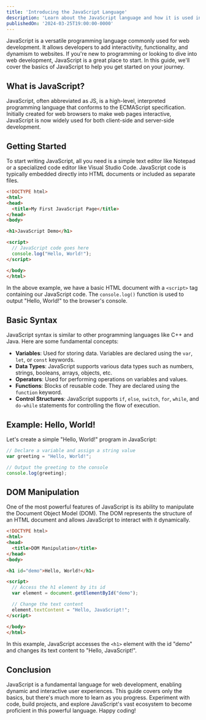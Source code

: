 ```yaml
---
title: 'Introducing the JavaScript Language'
description: 'Learn about the JavaScript language and how it is used in web development. This guide covers the basics of JavaScript syntax, data types, functions, and DOM manipulation.'
publishedOn: '2024-03-25T19:00:00-0000'
---
```


JavaScript is a versatile programming language commonly used for web development. It allows developers to add interactivity, functionality, and dynamism to websites. If you're new to programming or looking to dive into web development, JavaScript is a great place to start. In this guide, we'll cover the basics of JavaScript to help you get started on your journey.

## What is JavaScript?

JavaScript, often abbreviated as JS, is a high-level, interpreted programming language that conforms to the ECMAScript specification. Initially created for web browsers to make web pages interactive, JavaScript is now widely used for both client-side and server-side development.

## Getting Started

To start writing JavaScript, all you need is a simple text editor like Notepad or a specialized code editor like Visual Studio Code. JavaScript code is typically embedded directly into HTML documents or included as separate files.

```html {1-3,4}
<!DOCTYPE html>
<html>
<head>
  <title>My First JavaScript Page</title>
</head>
<body>

<h1>JavaScript Demo</h1>

<script>
  // JavaScript code goes here
  console.log("Hello, World!");
</script>

</body>
</html>
```

In the above example, we have a basic HTML document with a `<script>` tag containing our JavaScript code. The `console.log()` function is used to output "Hello, World!" to the browser's console.

## Basic Syntax

JavaScript syntax is similar to other programming languages like C++ and Java. Here are some fundamental concepts:

- **Variables**: Used for storing data. Variables are declared using the `var`, `let`, or `const` keywords.
- **Data Types**: JavaScript supports various data types such as numbers, strings, booleans, arrays, objects, etc.
- **Operators**: Used for performing operations on variables and values.
- **Functions**: Blocks of reusable code. They are declared using the `function` keyword.
- **Control Structures**: JavaScript supports `if`, `else`, `switch`, `for`, `while`, and `do-while` statements for controlling the flow of execution.

## Example: Hello, World!

Let's create a simple "Hello, World!" program in JavaScript:

```javascript
// Declare a variable and assign a string value
var greeting = "Hello, World!";

// Output the greeting to the console
console.log(greeting);
```

## DOM Manipulation

One of the most powerful features of JavaScript is its ability to manipulate the Document Object Model (DOM). The DOM represents the structure of an HTML document and allows JavaScript to interact with it dynamically.

```html
<!DOCTYPE html>
<html>
<head>
  <title>DOM Manipulation</title>
</head>
<body>

<h1 id="demo">Hello, World!</h1>

<script>
  // Access the h1 element by its id
  var element = document.getElementById("demo");

  // Change the text content
  element.textContent = "Hello, JavaScript!";
</script>

</body>
</html>
```

In this example, JavaScript accesses the `<h1>` element with the id "demo" and changes its text content to "Hello, JavaScript!".

## Conclusion

JavaScript is a fundamental language for web development, enabling dynamic and interactive user experiences. This guide covers only the basics, but there's much more to learn as you progress. Experiment with code, build projects, and explore JavaScript's vast ecosystem to become proficient in this powerful language. Happy coding!

